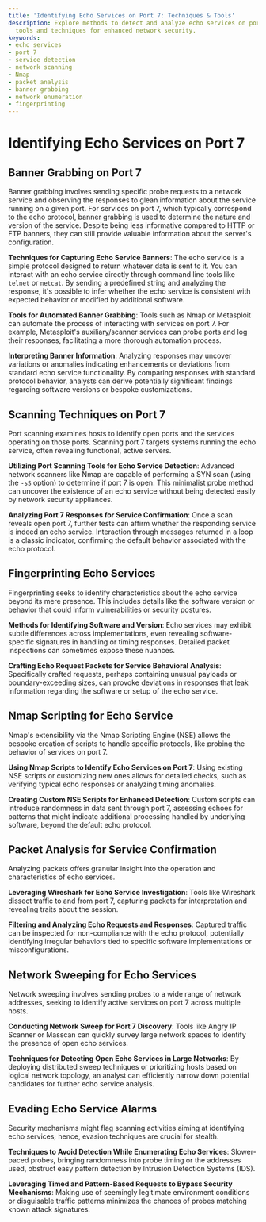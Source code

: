```yaml
---
title: 'Identifying Echo Services on Port 7: Techniques & Tools'
description: Explore methods to detect and analyze echo services on port 7 using various
  tools and techniques for enhanced network security.
keywords:
- echo services
- port 7
- service detection
- network scanning
- Nmap
- packet analysis
- banner grabbing
- network enumeration
- fingerprinting
---
```


# Identifying Echo Services on Port 7

## Banner Grabbing on Port 7

Banner grabbing involves sending specific probe requests to a network service and observing the responses to glean information about the service running on a given port. For services on port 7, which typically correspond to the echo protocol, banner grabbing is used to determine the nature and version of the service. Despite being less informative compared to HTTP or FTP banners, they can still provide valuable information about the server's configuration.

**Techniques for Capturing Echo Service Banners**: The echo service is a simple protocol designed to return whatever data is sent to it. You can interact with an echo service directly through command line tools like `telnet` or `netcat`. By sending a predefined string and analyzing the response, it's possible to infer whether the echo service is consistent with expected behavior or modified by additional software.

**Tools for Automated Banner Grabbing**: Tools such as Nmap or Metasploit can automate the process of interacting with services on port 7. For example, Metasploit's auxiliary/scanner services can probe ports and log their responses, facilitating a more thorough automation process.

**Interpreting Banner Information**: Analyzing responses may uncover variations or anomalies indicating enhancements or deviations from standard echo service functionality. By comparing responses with standard protocol behavior, analysts can derive potentially significant findings regarding software versions or bespoke customizations.

## Scanning Techniques on Port 7

Port scanning examines hosts to identify open ports and the services operating on those ports. Scanning port 7 targets systems running the echo service, often revealing functional, active servers.

**Utilizing Port Scanning Tools for Echo Service Detection**: Advanced network scanners like Nmap are capable of performing a SYN scan (using the `-sS` option) to determine if port 7 is open. This minimalist probe method can uncover the existence of an echo service without being detected easily by network security appliances.

**Analyzing Port 7 Responses for Service Confirmation**: Once a scan reveals open port 7, further tests can affirm whether the responding service is indeed an echo service. Interaction through messages returned in a loop is a classic indicator, confirming the default behavior associated with the echo protocol.

## Fingerprinting Echo Services

Fingerprinting seeks to identify characteristics about the echo service beyond its mere presence. This includes details like the software version or behavior that could inform vulnerabilities or security postures.

**Methods for Identifying Software and Version**: Echo services may exhibit subtle differences across implementations, even revealing software-specific signatures in handling or timing responses. Detailed packet inspections can sometimes expose these nuances.

**Crafting Echo Request Packets for Service Behavioral Analysis**: Specifically crafted requests, perhaps containing unusual payloads or boundary-exceeding sizes, can provoke deviations in responses that leak information regarding the software or setup of the echo service.

## Nmap Scripting for Echo Service

Nmap's extensibility via the Nmap Scripting Engine (NSE) allows the bespoke creation of scripts to handle specific protocols, like probing the behavior of services on port 7.

**Using Nmap Scripts to Identify Echo Services on Port 7**: Using existing NSE scripts or customizing new ones allows for detailed checks, such as verifying typical echo responses or analyzing timing anomalies.

**Creating Custom NSE Scripts for Enhanced Detection**: Custom scripts can introduce randomness in data sent through port 7, assessing echoes for patterns that might indicate additional processing handled by underlying software, beyond the default echo protocol.

## Packet Analysis for Service Confirmation

Analyzing packets offers granular insight into the operation and characteristics of echo services.

**Leveraging Wireshark for Echo Service Investigation**: Tools like Wireshark dissect traffic to and from port 7, capturing packets for interpretation and revealing traits about the session.

**Filtering and Analyzing Echo Requests and Responses**: Captured traffic can be inspected for non-compliance with the echo protocol, potentially identifying irregular behaviors tied to specific software implementations or misconfigurations.

## Network Sweeping for Echo Services

Network sweeping involves sending probes to a wide range of network addresses, seeking to identify active services on port 7 across multiple hosts.

**Conducting Network Sweep for Port 7 Discovery**: Tools like Angry IP Scanner or Masscan can quickly survey large network spaces to identify the presence of open echo services.

**Techniques for Detecting Open Echo Services in Large Networks**: By deploying distributed sweep techniques or prioritizing hosts based on logical network topology, an analyst can efficiently narrow down potential candidates for further echo service analysis.

## Evading Echo Service Alarms

Security mechanisms might flag scanning activities aiming at identifying echo services; hence, evasion techniques are crucial for stealth.

**Techniques to Avoid Detection While Enumerating Echo Services**: Slower-paced probes, bringing randomness into probe timing or the addresses used, obstruct easy pattern detection by Intrusion Detection Systems (IDS).

**Leveraging Timed and Pattern-Based Requests to Bypass Security Mechanisms**: Making use of seemingly legitimate environment conditions or disguisable traffic patterns minimizes the chances of probes matching known attack signatures.